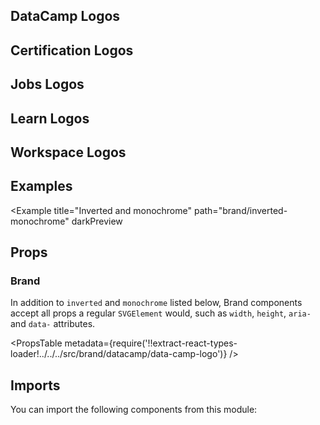 


<Layout title="Brand" description="🚧 This page is under construction">

## DataCamp Logos

<BrandGrid brandType="DataCamp" />

## Certification Logos

<BrandGrid brandType="Certification" />

## Jobs Logos

<BrandGrid brandType="Jobs" />

## Learn Logos

<BrandGrid brandType="Learn" />

## Workspace Logos

<BrandGrid brandType="Workspace" />

## Examples

<Example title="Basic usage" path="brand/basic-usage">
  <BasicUsage />
</Example>

<Example title="Custom size" path="brand/custom-size">
  <CustomSize />
</Example>

<Example title="Monochrome" path="brand/monochrome">
  <Monochrome />
</Example>

<Example title="Inverted" path="brand/inverted" darkPreview>
  <Inverted />
</Example>

<Example
  title="Inverted and monochrome"
  path="brand/inverted-monochrome"
  darkPreview
>
  <InvertedMonochrome />
</Example>

## Props

### Brand

In addition to `inverted` and `monochrome` listed below, Brand components accept all props a regular `SVGElement` would, such as `width`, `height`, `aria-` and `data-` attributes.

<PropsTable
  metadata={require('!!extract-react-types-loader!../../../src/brand/datacamp/data-camp-logo')}
/>

## Imports

You can import the following components from this module:

<Imports module={BrandExports} path="@datacamp/waffles/brand" />

</Layout>
